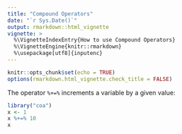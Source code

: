 ```yaml
---
title: "Compound Operators"
date: "`r Sys.Date()`"
output: rmarkdown::html_vignette
vignette: >
  %\VignetteIndexEntry{How to use Compound Operators}
  %\VignetteEngine{knitr::rmarkdown}
  %\usepackage[utf8]{inputenc}
---
```


```r
knitr::opts_chunk$set(echo = TRUE)
options(rmarkdown.html_vignette.check_title = FALSE)
```

The operator `%+=%` increments a variable by a given value:

```r
library("coa")
x <- 1
x %+=% 10
x
```